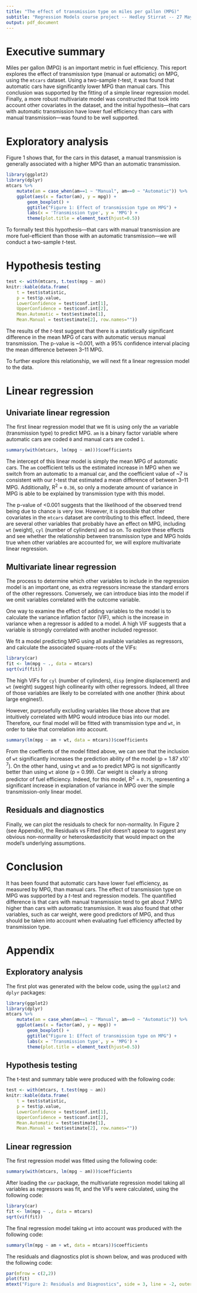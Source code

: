 ---
title: "The effect of transmission type on miles per gallon (MPG)"
subtitle: "Regression Models course project -- Hedley Stirrat -- 27 May 2020"
output: pdf_document
---

# Executive summary
Miles per gallon (MPG) is an important metric in fuel efficiency. This report explores
the effect of transmission type (manual or automatic) on MPG, using the `mtcars` dataset.
Using a two-sample *t*-test, it was found that automatic cars have significantly lower
MPG than manual cars. This conclusion was supported by the fitting of a simple linear regression
model. Finally, a more robust multivariate model was constructed that took into account
other covariates in the dataset, and the initial hypothesis---that cars with automatic
transmission have lower fuel efficiency than cars with manual transmission---was found
to be well supported.

# Exploratory analysis
Figure 1 shows that, for the cars in this dataset, a manual transmission is generally
associated with a higher MPG than an automatic transmission.

```{r echo=FALSE, warning=FALSE, message=FALSE, fig.height=4}
library(ggplot2)
library(dplyr)
mtcars %>%
    mutate(am = case_when(am==1 ~ "Manual", am==0 ~ "Automatic")) %>%
    ggplot(aes(x = factor(am), y = mpg)) +
        geom_boxplot() +
        ggtitle("Figure 1: Effect of transmission type on MPG") +
        labs(x = 'Transmission type', y = 'MPG') +
        theme(plot.title = element_text(hjust=0.5))
```

To formally test this hypothesis---that cars with manual transmission are more
fuel-efficient than those with an automatic transmission---we will conduct
a two-sample *t*-test.

# Hypothesis testing

```{r echo=FALSE}
test <- with(mtcars, t.test(mpg ~ am))
knitr::kable(data.frame(
    t = test$statistic,
    p = test$p.value,
    LowerConfidence = test$conf.int[1],
    UpperConfidence = test$conf.int[2],
    Mean.Automatic = test$estimate[1],
    Mean.Manual = test$estimate[2], row.names=""))
```

The results of the *t*-test suggest that there is a statistically significant
difference in the mean MPG of cars with automatic versus manual transmission.
The p-value is ~0.001, with a 95% confidence interval placing the mean
difference between 3--11 MPG.

To further explore this relationship, we will next fit a linear regression model to the data.

# Linear regression

## Univariate linear regression

The first linear regression model that we fit is using only the `am` variable
(transmission type) to predict MPG. `am` is a binary factor variable where
automatic cars are coded `0` and manual cars are coded `1`.

```{r echo=FALSE}
summary(with(mtcars, lm(mpg ~ am)))$coefficients
```

The intercept of this linear model is simply the mean MPG of automatic cars.
The `am` coefficient tells us the estimated increase in MPG when we switch
from an automatic to a manual car, and the coefficient value of ~7 is consistent
with our *t*-test that estimated a mean difference of between 3--11 MPG. Additionally,
R^2^ = `0.36`, so only a moderate amount of variance in MPG is able to be explained
by transmission type with this model.

The p-value of <0.001 suggests that the likelihood of the observed trend being due to
chance is very low. However, it is possible that other covariates in the `mtcars`
dataset are contributing to this effect. Indeed,
there are several other variables that probably have an effect on MPG,
including `wt` (weight), `cyl` (number of cylinders) and so on. To explore
these effects and see whether the relationship between transmission type and
MPG holds true when other variables are accounted for, we will explore multivariate
linear regression.

## Multivariate linear regression

The process to determine which other variables to include in the regression model
is an important one, as extra regressors increase the standard errors of the other
regressors. Conversely, we can introduce bias into the model if we omit variables
correlated with the outcome variable.  

One way to examine the effect of adding variables to the model is to calculate 
the variance inflation factor (VIF), which is the increase in variance when a regressor
is added to a model. A high VIF suggests that a variable is strongly correlated
with another included regressor.

We fit a model predicting MPG using all available variables as regressors, and calculate
the associated square-roots of the VIFs:

```{r echo=FALSE, message=FALSE}
library(car)
fit <- lm(mpg ~ ., data = mtcars)
sqrt(vif(fit))
```

The high VIFs for `cyl` (number of cylinders), `disp` (engine displacement) and `wt`
(weight) suggest high collinearity with other regressors. Indeed, all three of those
variables are likely to be correlated with one another (think about large engines!).

However, purposefully excluding variables like those above that are intuitively correlated
with MPG would introduce bias into our model. Therefore, our final model will be fitted
with transmission type and `wt`, in order to take that correlation into account. 

```{r echo=FALSE}
summary(lm(mpg ~ am + wt, data = mtcars))$coefficients
```

From the coeffients of the model fitted above, we can see that the inclusion of
`wt` significantly increases the prediction ability of the model (p = 1.87 x10^-7^). 
On the other hand, using `wt` and `am` to predict MPG is not significantly better
than using `wt` alone (p = 0.99). Car weight is clearly a strong predictor of fuel
efficiency. Indeed, for this model, R^2^ = `0.75`, representing a significant increase 
in explanation of variance in MPG over the simple transmission-only linear model.

## Residuals and diagnostics

Finally, we can plot the residuals to check for non-normality. In Figure 2 (see Appendix), the 
Residuals vs Fitted plot doesn't appear to suggest any obvious non-normality or
heteroskedasticity that would impact on the model's underlying assumptions.

# Conclusion

It has been found that automatic cars have lower fuel efficiency, as measured by MPG,
than manual cars. The effect of transmission type on MPG was supported by a *t*-test
and regression models. The quantified difference is that cars with manual transmission
tend to get about 7 MPG higher than cars with automatic transmission.
It was also found that other variables, such as car weight,
were good predictors of MPG, and thus should be taken into account when
evaluating fuel efficiency affected by transmission type.

# Appendix

## Exploratory analysis

The first plot was generated with the below code, using the `ggplot2` and `dplyr` packages:

```{r eval=FALSE}
library(ggplot2)
library(dplyr)
mtcars %>%
    mutate(am = case_when(am==1 ~ "Manual", am==0 ~ "Automatic")) %>%
    ggplot(aes(x = factor(am), y = mpg)) +
        geom_boxplot() +
        ggtitle("Figure 1: Effect of transmission type on MPG") +
        labs(x = 'Transmission type', y = 'MPG') +
        theme(plot.title = element_text(hjust=0.5))
```

## Hypothesis testing

The t-test and summary table were produced with the following code:

```{r eval=FALSE}
test <- with(mtcars, t.test(mpg ~ am))
knitr::kable(data.frame(
    t = test$statistic,
    p = test$p.value,
    LowerConfidence = test$conf.int[1],
    UpperConfidence = test$conf.int[2],
    Mean.Automatic = test$estimate[1],
    Mean.Manual = test$estimate[2], row.names=""))
```

## Linear regression

The first regression model was fitted using the following code:

```{r eval=FALSE}
summary(with(mtcars, lm(mpg ~ am)))$coefficients
```

After loading the `car` package, the multivariate regression model
taking all variables as regressors was fit, and the VIFs were calculated,
using the following code:

```{r eval=FALSE, message=FALSE}
library(car)
fit <- lm(mpg ~ ., data = mtcars)
sqrt(vif(fit))
```

The final regression model taking `wt` into account was produced with
the following code:

```{r eval=FALSE}
summary(lm(mpg ~ am + wt, data = mtcars))$coefficients
```

The residuals and diagnostics plot is shown below, and was produced with the following code:

```{r}
par(mfrow = c(2,2))
plot(fit)
mtext("Figure 2: Residuals and Diagnostics", side = 3, line = -2, outer = TRUE, cex=1.5)
```
